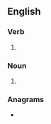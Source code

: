 ==English==

===Verb===
{{head|en|verb form}}

# {{en-third-person singular of|tucker}}

===Noun===
{{head|en|noun form}}

# {{plural of|tucker|lang=en}}

===Anagrams===
* {{anagrams|en|a=cekrstu|Stucker|restuck|retucks}}